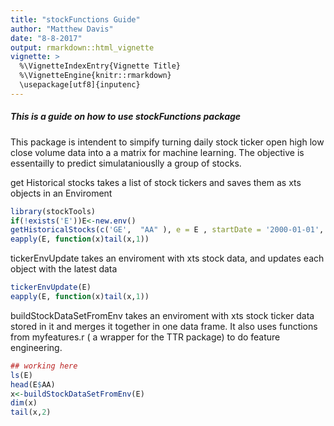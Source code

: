 ```yaml
---
title: "stockFunctions Guide"
author: "Matthew Davis"
date: "8-8-2017"
output: rmarkdown::html_vignette
vignette: >
  %\VignetteIndexEntry{Vignette Title}
  %\VignetteEngine{knitr::rmarkdown}
  \usepackage[utf8]{inputenc}
---
```


##### This is a guide on how to use stockFunctions package

This package is intendent to simpify turning daily stock ticker open high low close volume data into a a matrix for machine learning.  The objective is essentailly to predict simulataniouslly a group of stocks.

get Historical stocks takes a list of stock tickers and saves them as xts objects in an Enviroment
```r
library(stockTools)
if(!exists('E'))E<-new.env()
getHistoricalStocks(c('GE',  "AA" ), e = E , startDate = '2000-01-01', endDate = '2017-08-01')
eapply(E, function(x)tail(x,1))
```

tickerEnvUpdate takes an enviroment with xts stock data, and updates each object with the latest data
```r
tickerEnvUpdate(E)
eapply(E, function(x)tail(x,1))
```

buildStockDataSetFromEnv takes an enviroment with xts stock ticker data stored in it and merges it together in one data frame.
It also uses functions from myfeatures.r ( a wrapper for the TTR package) to do feature engineering.

```r
## working here
ls(E)
head(E$AA)
x<-buildStockDataSetFromEnv(E)
dim(x)
tail(x,2)
```



